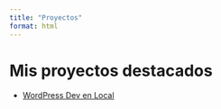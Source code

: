 ```yaml
---
title: "Proyectos"
format: html
---
```


# Mis proyectos destacados

- [WordPress Dev en Local](wordpress-dev-en-local.qmd)
